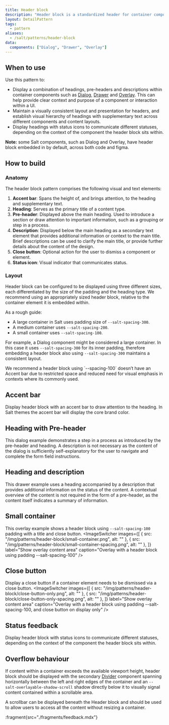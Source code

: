 ```yaml
---
title: Header block
description: "Header block is a standardized header for container components and application regions, used to display various text elements depending on scenarios. Headings can also display accent and status to highlight messaging."
layout: DetailPattern
tags:
  - pattern
aliases:
  - /salt/patterns/header-block
data:
  components: ["Dialog", "Drawer", "Overlay"]
---
```


<Diagram
  src="/img/patterns/header-block/hero-shot.png"
  alt="Example header block. Displaying close action, status, preheader and description."
  border
/>

## When to use

Use this pattern to:

* Display a combination of headings, pre-headers and descriptions within container components such as [Dialog](/salt/components/dialog), [Drawer](/salt/components/drawer) and [Overlay](/salt/components/overlay). This can help provide clear context and purpose of a component or interaction within a UI.  
* Maintain a visually consistent layout and presentation for headers, and establish visual hierarchy of headings with supplementary text across different components and content layouts.
* Display headings with status icons to communicate different statuses, depending on the context of the component the header block sits within.

**Note:** some Salt components, such as Dialog and Overlay, have header block embedded in by default, across both code and figma.

## How to build

### Anatomy

The header block pattern comprises the following visual and text elements:

1. **Accent bar**: Spans the height of, and brings attention, to the heading and supplementary text.
2. **Heading**: Serves as the primary title of a content type.  
3. **Pre-header**: Displayed above the main heading. Used to introduce a section or draw attention to important information, such as a grouping or step in a process.  
4. **Description**: Displayed below the main heading as a secondary text element that provides additional information or context to the main title. Brief descriptions can be used to clarify the main title, or provide further details about the content of the design.
5. **Close button**: Optional action for the user to dismiss a component or element.  
6. **Status icon**: Visual indicator that communicates status.

<Diagram
  src="/img/patterns/header-block/header-block-anatomy.png"
  alt="A header block anatomy."
  border
/>

### Layout

Header block can be configured to be displayed using three different sizes, each differentiated by the size of the padding and the heading type. We recommend using an appropriately sized header block, relative to the container element it is embedded within.

As a rough guide:
- A large container in Salt uses padding size of `--salt-spacing-300`.
- A medium container uses `--salt-spacing-200`.
- A small container uses `--salt-spacing-100`.

For example, a Dialog component might be considered a large container. In this case it uses `--salt-spacing-300` for its inner padding, therefore embedding a header block also using `--salt-spacing-300` maintains a consistent layout.
<Diagram
  src="/img/patterns/header-block/header-block-layout-spacing.png"
  alt="A header block layout."
  border
/>

<GuidanceCallout type="positive" customPillText="Best practices">
  We recommend a header block using `--spacing-100` doesn’t have an Accent bar due to restricted space and reduced need for visual emphasis in contexts where its commonly used.
</GuidanceCallout>

## Accent bar

Display header block with an accent bar to draw attention to the heading. In Salt themes the accent bar will display the core brand color. 

<Diagram
  src="/img/patterns/header-block/with-accent-bar-and-text.png"
  alt="Dialog with an Accent bar, all text elements and header block using padding --salt-spacing-300."
  content="Dialog with an Accent bar, all text elements and header block using padding `--salt-spacing-300`."
  border
/>

## Heading with Pre-header

This dialog example demonstrates a step in a process as introduced by the pre-header and heading. A description is not necessary as the content of the dialog is sufficiently self-explanatory for the user to navigate and complete the form field instructions.

<Diagram
  src="/img/patterns/header-block/accent-bar-heading-preheader.png"
  alt="Dialog with pre-header and header text elements."
  content="Dialog with pre-header and header text elements."
  border
/>

## Heading and description

This drawer example uses a heading accompanied by a description that provides additional information on the status of the content. A contextual overview of the content is not required in the form of a pre-header, as the content itself indicates a summary of information.
<Diagram
  src="/img/patterns/header-block/header-block-in-drawer.png"
  alt="Dialog with header and description text elements."
  content="Dialog with header and description text elements."
  border
/>

## Small container
This overlay example shows a header block using `--salt-spacing-100` padding with a title and close button.
<ImageSwitcher
  images={[
    { src: "/img/patterns/header-block/small-container.png", alt: "" },
    { src: "/img/patterns/header-block/small-container-spacing.png", alt: "" },
  ]}
  label="Show overlay content area"
  caption="Overlay with a header block using padding --salt-spacing-100"
/>

## Close button
Display a close button if a container element needs to be dismissed via a close button.
<ImageSwitcher
  images={[
    { src: "/img/patterns/header-block/close-button-only.png", alt: "" },
    { src: "/img/patterns/header-block/close-button-only-spacing.png", alt: "" },
  ]}
  label="Show overlay content area"
  caption="Overlay with a header block using padding --salt-spacing-100, and close button on display only"
/>

## Status feedback
Display header block with status icons to communicate different statuses, depending on the context of the component the header block sits within.


<Diagram
  src="/img/patterns/header-block/with-status.png"
  alt="Dialog with a header block using padding --salt-spacing-300"
  content="Dialog with a header block using padding --salt-spacing-300"
  border
/>

## Overflow behaviour
If content within a container exceeds the available viewport height, header block should be displayed with the secondary [Divider](/salt/components/divider) component spanning horizontally between the left and right edges of the container and an `--salt-overlayable-shadow-scroll` shadow directly below it to visually signal content contained within a scrollable area.

A scrollbar can be displayed beneath the Header block and should be used to allow users to access all the content without resizing a container.

<Diagram
  src="/img/patterns/header-block/overflow-behaviour-dialog.png"
  alt="A terms and conditions dialog with scrollable content."
  content="A terms and conditions dialog with scrollable content."
  border
/>


:fragment{src="./fragments/feedback.mdx"}
